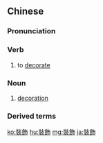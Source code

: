{{also|装飾}}
==Chinese==
{{zh-forms|s=装饰}}

===Pronunciation===
{{zh-pron
|m=zhuāngshì
|c=zong1 sik1
|h=pfs=chông-sṳt
|mn=qz:chong-siak/tw,xm,zz:chong-sek
|ma=Zh-zhuangshì.ogg
|cat=v,n
}}

===Verb===
{{zh-verb}}

# to [[decorate]]

===Noun===
{{zh-noun}}

# [[decoration]]

===Derived terms===
{{zh-der|裝飾布|裝飾品|裝飾藝術|裝飾派藝術}}

{{zh-cat|Intermediate}}

[[ko:裝飾]]
[[hu:裝飾]]
[[mg:裝飾]]
[[ja:裝飾]]
